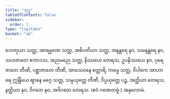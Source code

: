 ```yaml
---
title: "သုဒ္ဓ"
tableOfContents: false
sidebar:
  order: 1
type: "tipitaka"
basket: "ab"
---
```



<DynamicBreadcrumb />

<Division number="87">

<Paragraph number="2133">
ဟေတုယာ သတ္တ, အာရမ္မဏေ သတ္တ, အဓိပတိယာ သတ္တ, အနန္တရေ နဝ, သမနန္တရေ နဝ, သဟဇာတေ ဧကာဒသ, အညမညေ သတ္တ, နိဿယေ တေရသ, ဥပနိဿယေ နဝ, ပုရေဇာတေ တီဏိ, ပစ္ဆာဇာတေ တီဏိ, အာသေဝနေ စတ္တာရိ, ကမ္မေ သတ္တ, ဝိပါကေ အာဟာရေ ဣန္ဒြိယေ ဈာနေ မဂ္ဂေ သတ္တ, သမ္ပယုတ္တေ တီဏိ, ဝိပ္ပယုတ္တေ ပဉ္စ, အတ္ထိယာ တေရသ, နတ္ထိယာ နဝ, ဝိဂတေ နဝ, အဝိဂတေ တေရသ. (ဧဝံ ဂဏေတဗ္ဗံ.)

</Paragraph>
</Division>

<Paragraph number="2134" type="center">
အနုလောမံ.
</Paragraph>